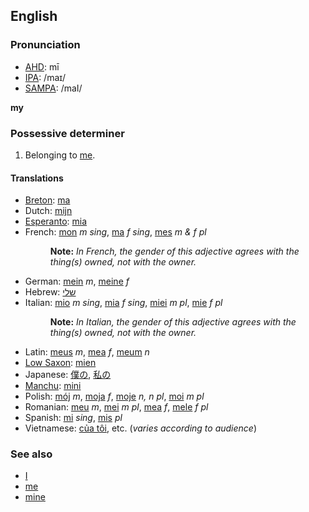 ==English==

===Pronunciation===
*[[w:AHD|AHD]]: mī
*[[w:IPA|IPA]]: /maɪ/
*[[w:SAMPA|SAMPA]]: /maI/

'''my'''

===Possessive determiner===
#Belonging to [[me]].

====Translations====
*[[Breton]]: [[ma]]
*Dutch: [[mijn]]
*[[Esperanto]]: [[mia]]
*French: [[mon]] ''m sing'', [[ma]] ''f sing'', [[mes]] ''m & f pl''
*:'''Note:''' ''In French, the gender of this adjective agrees with the thing(s) owned, not with the owner.''
*German: [[mein]] ''m'', [[meine]] ''f''
*Hebrew: [[שלי]]
*Italian: [[mio]] ''m sing'', [[mia]] ''f sing'', [[miei]] ''m pl'', [[mie]] ''f pl''
*:'''Note:''' ''In Italian, the gender of this adjective agrees with the thing(s) owned, not with the owner.''
*Latin: [[meus]] ''m'', [[mea]] ''f'', [[meum]] ''n''
*[[Low Saxon]]: [[mien]]
*Japanese: [[僕の]], [[私の]]
*[[Manchu]]: [[mini]]
*Polish: [[mój]] ''m'', [[moja]] ''f'', [[moje]] ''n, n pl'', [[moi]] ''m pl''
*Romanian: [[meu]] ''m'', [[mei]] ''m pl'', [[mea]] ''f'', [[mele]] ''f pl''
*Spanish: [[mi#Spanish|mi]] ''sing'', [[mis#Spanish|mis]] ''pl''
*Vietnamese: [[của tôi]], etc. (''varies according to audience'')

===See also===
*[[I]]
*[[me]]
*[[mine]]